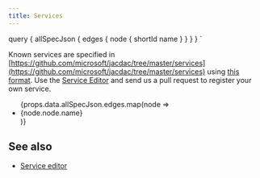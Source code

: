 ```yaml
---
title: Services
---
```



  query {
    allSpecJson {
      edges {
        node {
          shortId
          name
        }
      }
    }
  }
`

Known services are specified in [https://github.com/microsoft/jacdac/tree/master/services](https://github.com/microsoft/jacdac/tree/master/services)
using [this format](https://github.com/microsoft/jacdac/tree/master/spectool). 
Use the [Service Editor](/tools/service-editor) and send us a pull request 
to register your own service.

<ul>
    {props.data.allSpecJson.edges.map(node => <li>
        <Link to={`/services/${node.node.shortId}`}>{node.node.name}</Link>
    </li>)}
</ul>

## See also

* [Service editor](/tools/service-editor)